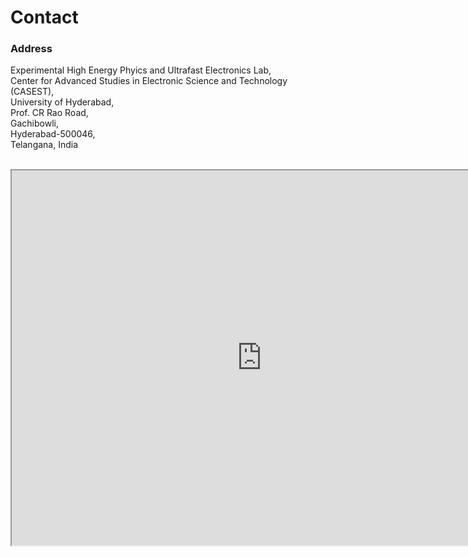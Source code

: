 # Contact

### Address 

Experimental High Energy Phyics and Ultrafast Electronics Lab, \
Center for Advanced Studies in Electronic Science and Technology (CASEST), \
University of Hyderabad, \
Prof. CR Rao Road, \
Gachibowli, \
Hyderabad-500046, \
Telangana, India 
<br></br>

<iframe src="https://www.google.com/maps/embed?pb=!1m18!1m12!1m3!1d237.86774561334323!2d78.3265382251186!3d17.465268682629613!2m3!1f0!2f0!3f0!3m2!1i1024!2i768!4f13.1!3m3!1m2!1s0x3bcb93cb510aedb7%3A0xd35031b15f2d51cc!2sSchool%20of%20physics%20Annex%20Building%20(New%20CASEST)!5e0!3m2!1sen!2sin!4v1713448816573!5m2!1sen!2sin" width="800" height="600" allowfullscreen="" loading="lazy" referrerpolicy="no-referrer-when-downgrade"></iframe>
